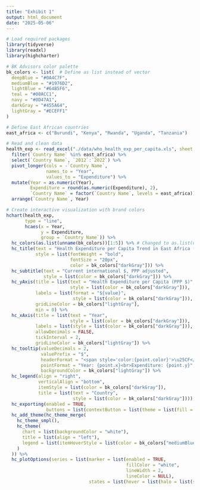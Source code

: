 ```yaml
---
title: "Exhibit 1"
output: html_document
date: "2025-05-06"
---
```


```r
# Load required packages
library(tidyverse)
library(readxl)
library(highcharter)

# BK Advisors color palette
bk_colors <- list(  # Define as list instead of vector
  deepBlue = "#0A4C7F",
  mediumBlue = "#1976D2",
  lightBlue = "#64B5F6",
  teal = "#00ACC1",
  navy = "#0D47A1",
  darkGray = "#455A64",
  lightGray = "#ECEFF1"
)

# Define East African countries
east_africa <- c("Burundi", "Kenya", "Rwanda", "Uganda", "Tanzania")

# Read and clean data
health_exp <- read_excel("./data/who_health_exp_per_capita.xls", sheet = "Data", skip = 3) %>%
  filter(`Country Name` %in% east_africa) %>%
  select(`Country Name`, `2012`:`2022`) %>%
  pivot_longer(cols = -`Country Name`, 
               names_to = "Year", 
               values_to = "Expenditure") %>%
  mutate(Year = as.numeric(Year),
         Expenditure = round(as.numeric(Expenditure), 2),
         `Country Name` = factor(`Country Name`, levels = east_africa)) %>%
  arrange(`Country Name`, Year)

# Create interactive visualization with brand colors
hchart(health_exp, 
       type = "line",
       hcaes(x = Year, 
             y = Expenditure, 
             group = `Country Name`)) %>%
  hc_colors(as.list(unname(bk_colors))[1:5]) %>% # Changed to as.list(unname())
  hc_title(text = "Health Expenditure per Capita Trend in East Africa (2012-2022)",
           style = list(fontWeight = "bold", 
                        fontSize = "20px",
                        color = bk_colors["darkGray"])) %>%
  hc_subtitle(text = "Current international $, PPP adjusted",
              style = list(color = bk_colors["darkGray"])) %>%
  hc_yAxis(title = list(text = "Health Expenditure per Capita (PPP $)",
                        style = list(color = bk_colors["darkGray"])),
           labels = list(format = "${value}",
                         style = list(color = bk_colors["darkGray"])),
           gridLineColor = bk_colors["lightGray"],
           min = 0) %>%
  hc_xAxis(title = list(text = "Year",
                        style = list(color = bk_colors["darkGray"])),
           labels = list(style = list(color = bk_colors["darkGray"])),
           allowDecimals = FALSE,
           tickInterval = 2,
           gridLineColor = bk_colors["lightGray"]) %>%
  hc_tooltip(valueDecimals = 2,
             valuePrefix = "$",
             headerFormat = "<span style='color:{point.color}'>\u25CF</span> <b>{series.name}</b><br>",
             pointFormat = "Year: {point.x}<br>Expenditure: {point.y}",
             backgroundColor = bk_colors["lightGray"]) %>%
  hc_legend(align = "right",
            verticalAlign = "bottom",
            itemStyle = list(color = bk_colors["darkGray"]),
            title = list(text = "Country",
                         style = list(color = bk_colors["darkGray"]))) %>%
  hc_exporting(enabled = TRUE,
               buttons = list(contextButton = list(theme = list(fill = bk_colors["lightGray"])))) %>%
  hc_add_theme(hc_theme_merge(
    hc_theme_smpl(),
    hc_theme(
      chart = list(backgroundColor = "white"),
      title = list(align = "left"),
      legend = list(itemHoverStyle = list(color = bk_colors["mediumBlue"]))
    )
  )) %>%
  hc_plotOptions(series = list(marker = list(enabled = TRUE,
                                             fillColor = "white",
                                             lineWidth = 2,
                                             lineColor = NULL),
                               states = list(hover = list(halo = list(size = 10)))))

```
